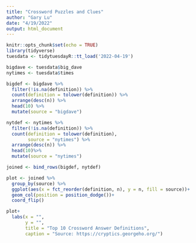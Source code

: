 ```yaml
---
title: "Crossword Puzzles and Clues"
author: "Gary Lu"
date: "4/19/2022"
output: html_document
---
```


```r
knitr::opts_chunk$set(echo = TRUE)
library(tidyverse)
tuesdata <- tidytuesdayR::tt_load('2022-04-19')
```

```r
bigdave <- tuesdata$big_dave
nytimes <- tuesdata$times
```

```r
bigdef <- bigdave %>% 
  filter(!is.na(definition)) %>% 
  count(definition = tolower(definition)) %>% 
  arrange(desc(n)) %>% 
  head(10) %>% 
  mutate(source = "bigdave")

nytdef <- nytimes %>% 
  filter(!is.na(definition)) %>% 
  count(definition = tolower(definition),
        source = "nytimes") %>% 
  arrange(desc(n)) %>% 
  head(10)%>% 
  mutate(source = "nytimes")

joined <- bind_rows(bigdef, nytdef)


```

```r
plot <- joined %>% 
  group_by(source) %>% 
  ggplot(aes(x = fct_reorder(definition, n), y = n, fill = source))+
  geom_col(position = position_dodge())+
  coord_flip()

plot+
  labs(x = "",
       y = "",
       title = "Top 10 Crossword Answer Definitions",
       caption = "Source: https://cryptics.georgeho.org/")
```

